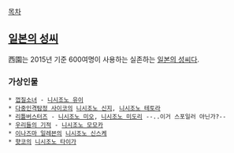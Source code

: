 [[목차]]
== [[일본의 성씨]] ==
西園는 2015년 기준 600여명이 사용하는 실존하는 [[일본의 성씨]]다.
=== 가상인물  ===
 * [[껍질소녀]] - [[니시조노 유이]]
 * [[다중인격탐정 사이코]]의 [[니시조노 신지]], [[니시조노 테토라]]
 * [[리틀버스터즈]] - [[니시조노 미오]], [[니시조노 미도리]] --..이거 스포일러 아닌가?--
 * [[우리들의 기적]] - [[니시조노 모모카]] 
 * [[이나즈마 일레븐]]의 [[니시조노 신스케]]
 * [[햣코]]의 [[니시조노 타이가]]
